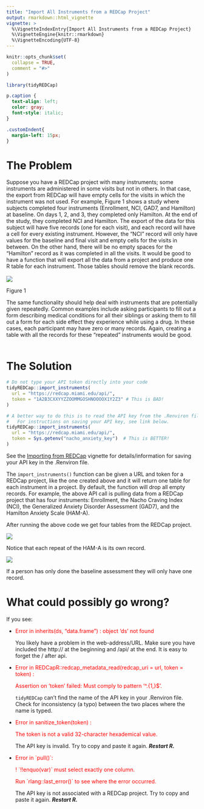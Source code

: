 ```yaml
---
title: "Import All Instruments from a REDCap Project"
output: rmarkdown::html_vignette
vignette: >
  %\VignetteIndexEntry{Import All Instruments from a REDCap Project}
  %\VignetteEngine{knitr::rmarkdown}
  %\VignetteEncoding{UTF-8}
---
```


```r
knitr::opts_chunk$set(
  collapse = TRUE,
  comment = "#>"
)
```

```r
library(tidyREDCap)
```

```css
p.caption {
  text-align: left;
  color: gray;
  font-style: italic;
}

.customIndent{
  margin-left: 15px;
}
```


# The Problem 
Suppose you have a REDCap project with many instruments; some instruments are administered in some visits but not in others. In that case, the export from REDCap will have empty cells for the visits in which the instrument was not used. For example, Figure 1 shows a study where subjects completed four instruments (Enrollment, NCI, GAD7, and Hamilton) at baseline. On days 1, 2, and 3, they completed only Hamilton. At the end of the study, they completed NCI and Hamilton. The export of the data for this subject will have five records (one for each visit), and each record will have a cell for every existing instrument. However,  the “NCI” record will only have values for the baseline and final visit and empty cells for the visits in between. On the other hand, there will be no empty spaces for the “Hamilton” record as it was completed in all the visits. It would be good to have a function that will export all the data from a project and produce one R table for each instrument. Those tables should remove the blank records. 
\
\
![](./dashboard.jpg)
<p class=caption id="fig1">
Figure 1 </p>
The same functionality should help deal with instruments that are potentially given repeatedly. Common examples include asking participants to fill out a form describing medical conditions for all their siblings or asking them to fill out a form for each side effect they experience while using a drug. In these cases, each participant may have zero or many records. Again, creating a table with all the records for these “repeated” instruments would be good.
\
\

# The Solution

```r
# Do not type your API token directly into your code
tidyREDCap::import_instruments(
  url = "https://redcap.miami.edu/api/",
  token = "1A2B3CXXYYZZOOMMGOSHNOOOOX1Y2Z3" # This is BAD!
)

# A better way to do this is to read the API key from the .Renviron file.
#   For instructions on saving your API key, see link below.
tidyREDCap::import_instruments(
  url = "https://redcap.miami.edu/api/", 
  token = Sys.getenv("nacho_anxiety_key")  # This is BETTER!
)
```

See the [Importing from REDCap](../doc/useAPI.html) vignette for details/information for saving your API key in the .Renviron file.

The `import_instruments()` function can be given a URL and token for a REDCap project, like the one created above and it will return one table for each instrument in a project.  By default, the function will drop all empty records. For example, the above API call is pulling data from a REDCap project that has four instruments: Enrollment, the Nacho Craving Index (NCI), the Generalized Anxiety Disorder Assessment (GAD7), and the Hamilton Anxiety Scale (HAM-A).

After running the above code we get four tables from the REDCap project.

![](./global.jpg)

Notice that each repeat of the HAM-A is its own record.

![](./hama.jpg)

If a person has only done the baseline assessment they will only have one record.


# What could possibly go wrong?

If you see:

<ul>
<li>
<div style="color: red">
Error in inherits(ds, "data.frame") : object 'ds' not found
</div>
</li>

You likely have a problem in the web-address/URL. Make sure you have included the http:// at the beginning and /api/ at the end. It is easy to forget the / after api.


<li>
<div style="color: red">
Error in REDCapR::redcap_metadata_read(redcap_uri = url, token = token) : 

<span class="customIndent">Assertion on 'token' failed: Must comply to pattern '^.{1,}$'.</span>
</div>
</li>

`tidyREDCap` can't find the name of the API key in your .Renviron file. Check for inconsistency (a typo) between the two places where the name is typed.


<li>
<div style="color: red">
Error in sanitize_token(token) : 

<span class="customIndent">The token is not a valid 32-character hexademical value.</span>
</div>
</li>

The API key is invalid. Try to copy and paste it again. <b><i>Restart R.</i></b>


<li>
<div style="color: red">
Error in \`pull()`:

! \`!!enquo(var)`  must select exactly one column.

Run \`rlang::last_error()` to see where the error occurred.
</div>
</li>

The API key is not associated with a REDCap project. Try to copy and paste it again. <b><i>Restart R.</i></b>

</ul>